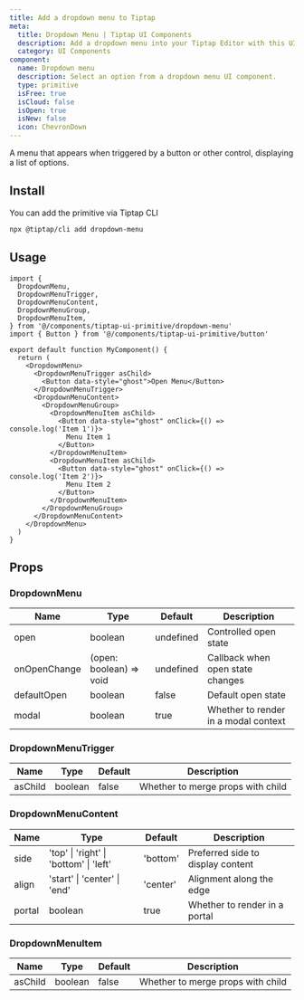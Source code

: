 ```yaml
---
title: Add a dropdown menu to Tiptap
meta:
  title: Dropdown Menu | Tiptap UI Components
  description: Add a dropdown menu into your Tiptap Editor with this UI Component. More in the docs!
  category: UI Components
component:
  name: Dropdown menu
  description: Select an option from a dropdown menu UI component.
  type: primitive
  isFree: true
  isCloud: false
  isOpen: true
  isNew: false
  icon: ChevronDown
---
```



A menu that appears when triggered by a button or other control, displaying a list of options.

<CodeDemo
  isScrollable
  src="https://template.tiptap.dev/preview/tiptap-ui-primitive/dropdown-menu"
/>

## Install

You can add the primitive via Tiptap CLI

```bash
npx @tiptap/cli add dropdown-menu
```

## Usage

```tsx
import {
  DropdownMenu,
  DropdownMenuTrigger,
  DropdownMenuContent,
  DropdownMenuGroup,
  DropdownMenuItem,
} from '@/components/tiptap-ui-primitive/dropdown-menu'
import { Button } from '@/components/tiptap-ui-primitive/button'

export default function MyComponent() {
  return (
    <DropdownMenu>
      <DropdownMenuTrigger asChild>
        <Button data-style="ghost">Open Menu</Button>
      </DropdownMenuTrigger>
      <DropdownMenuContent>
        <DropdownMenuGroup>
          <DropdownMenuItem asChild>
            <Button data-style="ghost" onClick={() => console.log('Item 1')}>
              Menu Item 1
            </Button>
          </DropdownMenuItem>
          <DropdownMenuItem asChild>
            <Button data-style="ghost" onClick={() => console.log('Item 2')}>
              Menu Item 2
            </Button>
          </DropdownMenuItem>
        </DropdownMenuGroup>
      </DropdownMenuContent>
    </DropdownMenu>
  )
}
```

## Props

### DropdownMenu

| Name         | Type                    | Default   | Description                          |
| ------------ | ----------------------- | --------- | ------------------------------------ |
| open         | boolean                 | undefined | Controlled open state                |
| onOpenChange | (open: boolean) => void | undefined | Callback when open state changes     |
| defaultOpen  | boolean                 | false     | Default open state                   |
| modal        | boolean                 | true      | Whether to render in a modal context |

### DropdownMenuTrigger

| Name    | Type    | Default | Description                       |
| ------- | ------- | ------- | --------------------------------- |
| asChild | boolean | false   | Whether to merge props with child |

### DropdownMenuContent

| Name   | Type                                   | Default  | Description                       |
| ------ | -------------------------------------- | -------- | --------------------------------- |
| side   | 'top' \| 'right' \| 'bottom' \| 'left' | 'bottom' | Preferred side to display content |
| align  | 'start' \| 'center' \| 'end'           | 'center' | Alignment along the edge          |
| portal | boolean                                | true     | Whether to render in a portal     |

### DropdownMenuItem

| Name    | Type    | Default | Description                       |
| ------- | ------- | ------- | --------------------------------- |
| asChild | boolean | false   | Whether to merge props with child |
